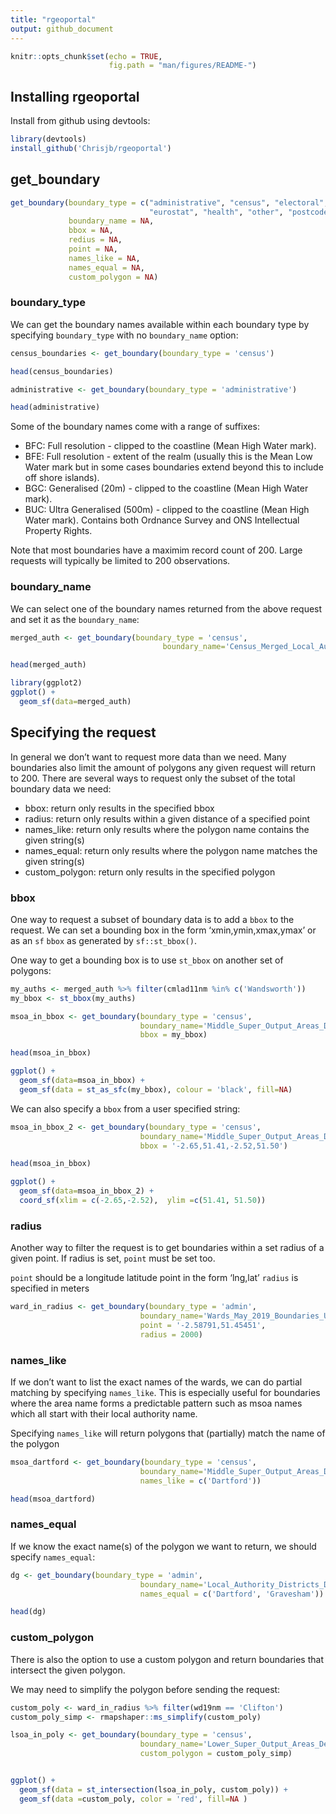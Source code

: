 ```yaml
---
title: "rgeoportal"
output: github_document
---
```


```r
knitr::opts_chunk$set(echo = TRUE,
                      fig.path = "man/figures/README-")
```

## Installing rgeoportal
Install from github using devtools:

```r
library(devtools)
install_github('Chrisjb/rgeoportal')
```

## get_boundary

```r
get_boundary(boundary_type = c("administrative", "census", "electoral",
                               "eurostat", "health", "other", "postcodes"),
             boundary_name = NA,
             bbox = NA,
             redius = NA,
             point = NA,
             names_like = NA,
             names_equal = NA,
             custom_polygon = NA)
```


### boundary_type

We can get the boundary names available within each boundary type by specifying `boundary_type` with no `boundary_name` option:

```r
census_boundaries <- get_boundary(boundary_type = 'census')

head(census_boundaries)
```

```r
administrative <- get_boundary(boundary_type = 'administrative')

head(administrative)
```

Some of the boundary names come with a range of suffixes:

* BFC: Full resolution - clipped to the coastline (Mean High Water mark). 
* BFE: Full resolution - extent of the realm (usually this is the Mean Low Water mark but in some cases boundaries extend beyond this to include off shore islands).
* BGC: Generalised (20m) - clipped to the coastline (Mean High Water mark).
* BUC: Ultra Generalised (500m) - clipped to the coastline (Mean High Water mark). Contains both Ordnance Survey and ONS Intellectual Property Rights. 


Note that most boundaries have a maximim record count of 200. Large requests will typically be limited to 200 observations.


### boundary_name

We can select one of the boundary names returned from the above request and set it as the `boundary_name`:

```r
merged_auth <- get_boundary(boundary_type = 'census',
                                  boundary_name='Census_Merged_Local_Authority_Districts_December_2011_Boundaries')

```


```r
head(merged_auth)
```


```r
library(ggplot2)
ggplot() + 
  geom_sf(data=merged_auth)
```


## Specifying the request
In general we don't want to request more data than we need. Many boundaries also limit the amount of polygons any given request will return to 200. There are several ways to request only the subset of the total boundary data we need:

* bbox: return only results in the specified bbox
* radius: return only results within a given distance of a specified point
* names_like: return only results where the polygon name contains the given string(s)
* names_equal: return only results where the polygon name matches the given string(s)
* custom_polygon: return only results in the specified polygon


### bbox 

One way to request a subset of boundary data is to add a `bbox` to the request. We can set a bounding box in the form 'xmin,ymin,xmax,ymax' or as an `sf` `bbox` as generated by `sf::st_bbox()`.


One way to get a bounding box is to use `st_bbox` on another set of polygons:
```r
my_auths <- merged_auth %>% filter(cmlad11nm %in% c('Wandsworth'))
my_bbox <- st_bbox(my_auths)
```



```r
msoa_in_bbox <- get_boundary(boundary_type = 'census',
                             boundary_name='Middle_Super_Output_Areas_December_2011_Boundaries',
                             bbox = my_bbox)

head(msoa_in_bbox)

```


```r
ggplot() + 
  geom_sf(data=msoa_in_bbox) +
  geom_sf(data = st_as_sfc(my_bbox), colour = 'black', fill=NA)
```


We can also specify a `bbox` from a user specified string:

```r
msoa_in_bbox_2 <- get_boundary(boundary_type = 'census',
                             boundary_name='Middle_Super_Output_Areas_December_2011_Boundaries',
                             bbox = '-2.65,51.41,-2.52,51.50')

head(msoa_in_bbox)
```


```r
ggplot() + 
  geom_sf(data=msoa_in_bbox_2) +
  coord_sf(xlim = c(-2.65,-2.52),  ylim =c(51.41, 51.50))
```


### radius
Another way to filter the request is to get boundaries within a set radius of a given point. If radius is set, `point` must be set too.

`point` should be a longitude latitude point in the form 'lng,lat'
`radius` is specified in meters

```r
ward_in_radius <- get_boundary(boundary_type = 'admin',
                             boundary_name='Wards_May_2019_Boundaries_UK_BFC',
                             point = '-2.58791,51.45451',
                             radius = 2000)
```




### names_like
If we don't want to list the exact names of the wards, we can do partial matching by specifying `names_like`. This is especially useful for boundaries where the area name forms a predictable pattern such as msoa names which all start with their local authority name.

Specifying `names_like` will return polygons that (partially) match the name of the polygon

```r
msoa_dartford <- get_boundary(boundary_type = 'census',
                             boundary_name='Middle_Super_Output_Areas_December_2011_Boundaries',
                             names_like = c('Dartford'))

head(msoa_dartford)
```



### names_equal
If we know the exact name(s) of the polygon we want to return, we should specify `names_equal`:

```r
dg <- get_boundary(boundary_type = 'admin',
                             boundary_name='Local_Authority_Districts_December_2019_Boundaries_UK_BFC',
                             names_equal = c('Dartford', 'Gravesham'))

head(dg)
```

### custom_polygon
There is also the option to use a custom polygon and return boundaries that intersect the given polygon. 

We may need to simplify the polygon before sending the request:

```r
custom_poly <- ward_in_radius %>% filter(wd19nm == 'Clifton')
custom_poly_simp <- rmapshaper::ms_simplify(custom_poly)
```


```r
lsoa_in_poly <- get_boundary(boundary_type = 'census',
                             boundary_name='Lower_Super_Output_Areas_December_2011_Boundaries',
                             custom_polygon = custom_poly_simp)


ggplot() +
  geom_sf(data = st_intersection(lsoa_in_poly, custom_poly)) +
  geom_sf(data =custom_poly, color = 'red', fill=NA ) 
```


